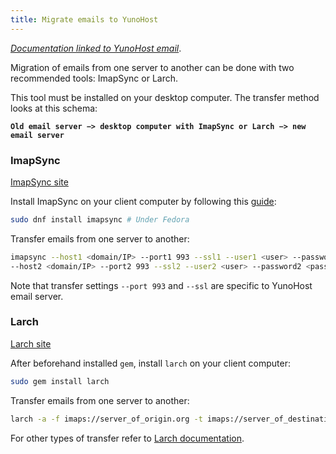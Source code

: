```yaml
---
title: Migrate emails to YunoHost
---
```


*[Documentation linked to YunoHost email](/admin/email)*.

Migration of emails from one server to another can be done with two recommended tools: ImapSync or Larch.

This tool must be installed on your desktop computer. The transfer method looks at this schema:

**`Old email server −> desktop computer with ImapSync or Larch −> new email server`**

### ImapSync

[ImapSync site](http://imapsync.lamiral.info/)

Install ImapSync on your client computer by following this [guide](http://imapsync.lamiral.info/INSTALL):

```bash
sudo dnf install imapsync # Under Fedora
```

Transfer emails from one server to another:

```bash
imapsync --host1 <domain/IP> --port1 993 --ssl1 --user1 <user> --password1 <password> \
--host2 <domain/IP> --port2 993 --ssl2 --user2 <user> --password2 <password>
```

Note that transfer settings `--port 993` and `--ssl` are specific to YunoHost email server.

### Larch

[Larch site](https://github.com/rgrove/larch/)

After beforehand installed `gem`, install `larch` on your client computer:

```bash
sudo gem install larch
```

Transfer emails from one server to another:

```bash
larch -a -f imaps://server_of_origin.org -t imaps://server_of_destination.org
```

For other types of transfer refer to [Larch documentation](https://github.com/rgrove/larch#label-Usage).
